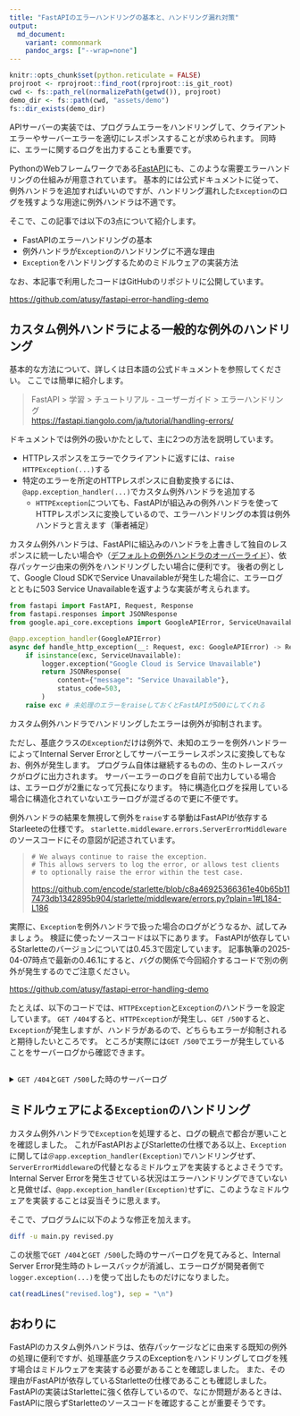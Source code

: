 ```yaml
---
title: "FastAPIのエラーハンドリングの基本と、ハンドリング漏れ対策"
output:
  md_document:
    variant: commonmark
    pandoc_args: ["--wrap=none"]
---
```


```r
knitr::opts_chunk$set(python.reticulate = FALSE)
projroot <- rprojroot::find_root(rprojroot::is_git_root)
cwd <- fs::path_rel(normalizePath(getwd()), projroot)
demo_dir <- fs::path(cwd, "assets/demo")
fs::dir_exists(demo_dir)
```

APIサーバーの実装では、プログラムエラーをハンドリングして、クライアントエラーやサーバーエラーを適切にレスポンスすることが求められます。
同時に、エラーに関するログを出力することも重要です。

PythonのWebフレームワークである[FastAPI](https://fastapi.tiangolo.com/ja/)にも、このような需要エラーハンドリングの仕組みが用意されています。
基本的には公式ドキュメントに従って、例外ハンドラを追加すればいいのですが、ハンドリング漏れした`Exception`のログを残すような用途に例外ハンドラは不適です。

そこで、この記事では以下の3点について紹介します。

- FastAPIのエラーハンドリングの基本
- 例外ハンドラが`Exception`のハンドリングに不適な理由
- `Exception`をハンドリングするためのミドルウェアの実装方法

なお、本記事で利用したコードはGitHubのリポジトリに公開しています。

<https://github.com/atusy/fastapi-error-handling-demo>

## カスタム例外ハンドラによる一般的な例外のハンドリング

基本的な方法について、詳しくは日本語の公式ドキュメントを参照してください。
ここでは簡単に紹介します。

> FastAPI > 学習 > チュートリアル - ユーザーガイド > エラーハンドリング \
> <https://fastapi.tiangolo.com/ja/tutorial/handling-errors/>

ドキュメントでは例外の扱いかたとして、主に2つの方法を説明しています。

* HTTPレスポンスをエラーでクライアントに返すには、`raise HTTPException(...)`する
* 特定のエラーを所定のHTTPレスポンスに自動変換するには、`@app.exception_handler(...)`でカスタム例外ハンドラを追加する
    * `HTTPException`についても、FastAPIが組込みの例外ハンドラを使ってHTTPレスポンスに変換しているので、エラーハンドリングの本質は例外ハンドラと言えます（筆者補足）

カスタム例外ハンドラは、FastAPIに組込みのハンドラを上書きして独自のレスポンスに統一したい場合や（[デフォルトの例外ハンドラのオーバーライド](https://fastapi.tiangolo.com/ja/tutorial/handling-errors/#_6)）、依存パッケージ由来の例外をハンドリングしたい場合に便利です。
後者の例として、Google Cloud SDKでService Unavailableが発生した場合に、エラーログとともに503 Service Unavailableを返すような実装が考えられます。

```python
from fastapi import FastAPI, Request, Response
from fastapi.responses import JSONResponse
from google.api_core.exceptions import GoogleAPIError, ServiceUnavailable

@app.exception_handler(GoogleAPIError)
async def handle_http_exception(__: Request, exc: GoogleAPIError) -> Response:
    if isinstance(exc, ServiceUnavailable):
        logger.exception("Google Cloud is Service Unavailable")
        return JSONResponse(
            content={"message": "Service Unavailable"},
            status_code=503,
        )
    raise exc # 未処理のエラーをraiseしておくとFastAPIが500にしてくれる
```

カスタム例外ハンドラでハンドリングしたエラーは例外が抑制されます。

ただし、基底クラスの`Exception`だけは例外で、未知のエラーを例外ハンドラーによってInternal Server Errorとしてサーバーエラーレスポンスに変換してもなお、例外が発生します。
プログラム自体は継続するものの、生のトレースバックがログに出力されます。
サーバーエラーのログを自前で出力している場合は、エラーログが2重になって冗長になります。
特に構造化ログを採用している場合に構造化されていないエラーログが混ざるので更に不便です。

例外ハンドラの結果を無視して例外を`raise`する挙動はFastAPIが依存するStarleeteの仕様です。
`starlette.middleware.errors.ServerErrorMiddleware`のソースコードにその意図が記述されています。

>
    ```
    # We always continue to raise the exception.
    # This allows servers to log the error, or allows test clients
    # to optionally raise the error within the test case.
    ```
> <https://github.com/encode/starlette/blob/c8a46925366361e40b65b117473db1342895b904/starlette/middleware/errors.py?plain=1#L184-L186>

実際に、`Exception`を例外ハンドラで扱った場合のログがどうなるか、試してみましょう。
検証に使ったソースコードは以下にあります。
FastAPIが依存しているStarletteのバージョンについては0.45.3で固定しています。
記事執筆の2025-04-07時点で最新の0.46.1にすると、バグの関係で今回紹介するコードで別の例外が発生するのでご注意ください。

<https://github.com/atusy/fastapi-error-handling-demo>

たとえば、以下のコードでは、`HTTPException`と`Exception`のハンドラーを設定しています。
`GET /404`すると、`HTTPException`が発生し、`GET /500`すると、`Exception`が発生しますが、ハンドラがあるので、どちらもエラーが抑制されると期待したいところです。
ところが実際には`GET /500`でエラーが発生していることをサーバーログから確認できます。

```python
```

<details><summary>`GET /404`と`GET /500`した時のサーバーログ</summary>

```r
cat(readLines("main.log"), sep = "\n")
```

</details>

## ミドルウェアによる`Exception`のハンドリング

カスタム例外ハンドラで`Exception`を処理すると、ログの観点で都合が悪いことを確認しました。
これがFastAPIおよびStarletteの仕様である以上、`Exception`に関しては`＠app.exception_handler(Exception)`でハンドリングせず、`ServerErrorMiddleware`の代替となるミドルウェアを実装するとよさそうです。
Internal Server Errorを発生させている状況はエラーハンドリングできていないと見做せば、`@app.exception_handler(Exception)`せずに、このようなミドルウェアを実装することは妥当そうに思えます。

そこで、プログラムに以下のような修正を加えます。

```bash
diff -u main.py revised.py
```

この状態で`GET /404`と`GET /500`した時のサーバーログを見てみると、Internal Server Error発生時のトレースバックが消滅し、エラーログが開発者側で`logger.exception(...)`を使って出したものだけになりました。

```r
cat(readLines("revised.log"), sep = "\n")
```

## おわりに

FastAPIのカスタム例外ハンドラは、依存パッケージなどに由来する既知の例外の処理に便利ですが、処理基底クラスのExceptionをハンドリングしてログを残す場合はミドルウェアを実装する必要があることを確認しました。
また、その理由がFastAPIが依存しているStarletteの仕様であることも確認しました。
FastAPIの実装はStarletteに強く依存しているので、なにか問題があるときは、FastAPIに限らずStarletteのソースコードを確認することが重要そうです。





